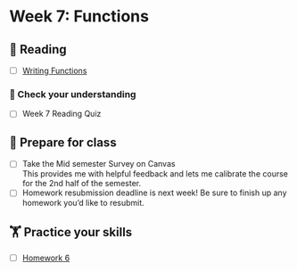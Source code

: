 # Week 7: Functions
  
## 📖 Reading

  - [ ] [Writing Functions](https://srvanderplas.github.io/stat-computing-r-python/part-gen-prog/05-functions.html)

### 🎯 Check your understanding

- [ ] Week 7 Reading Quiz

## 🥣 Prepare for class

- [ ] Take the Mid semester Survey on Canvas    
This provides me with helpful feedback and lets me calibrate the course for the 2nd half of the semester. 
- [ ] Homework resubmission deadline is next week! Be sure to finish up any homework you’d like to resubmit.

##  🏋️ Practice your skills

- [ ] [Homework 6](../homework/06-fizzbuzz.qmd)

